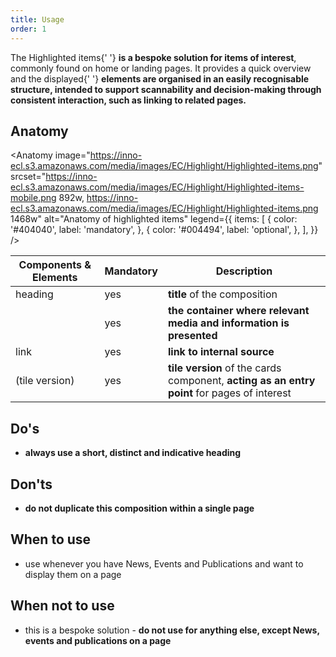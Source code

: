```yaml
---
title: Usage
order: 1
---
```



<Paragraph size="lead">
  The Highlighted items{' '}
  <strong>is a bespoke solution for items of interest</strong>, commonly found
  on home or landing pages. It provides a quick overview and the displayed{' '}
  <strong>
    elements are organised in an easily recognisable structure, intended to
    support scannability and decision-making through consistent interaction,
    such as linking to related pages.
  </strong>
</Paragraph>

## Anatomy

<Anatomy
  image="https://inno-ecl.s3.amazonaws.com/media/images/EC/Highlight/Highlighted-items.png"
  srcset="https://inno-ecl.s3.amazonaws.com/media/images/EC/Highlight/Highlighted-items-mobile.png 892w, https://inno-ecl.s3.amazonaws.com/media/images/EC/Highlight/Highlighted-items.png 1468w"
  alt="Anatomy of highlighted items"
  legend={{
    items: [
      {
        color: '#404040',
        label: 'mandatory',
      },
      {
        color: '#004494',
        label: 'optional',
      },
    ],
  }}
/>

| Components & Elements                                                   | Mandatory | Description                                                                                 |
| ----------------------------------------------------------------------- | --------- | ------------------------------------------------------------------------------------------- |
| heading                                                                 | yes       | **title** of the composition                                                                |
| <Link to="/ec/compositions/content-item/usage/" label="content item" /> | yes       | **the container where relevant media and information is presented**                         |
| link                                                                    | yes       | **link to internal source**                                                                 |
| <Link to="/ec/component/card/usage/" label="card" /> (tile version)     | yes       | **tile version** of the cards component, **acting as an entry point** for pages of interest |

## Do's

- **always use a short, distinct and indicative heading**

## Don'ts

- **do not duplicate this composition within a single page**

## When to use

- use whenever you have News, Events and Publications and want to display them on a page

## When not to use

- this is a bespoke solution - **do not use for anything else, except News, events and publications on a page**
